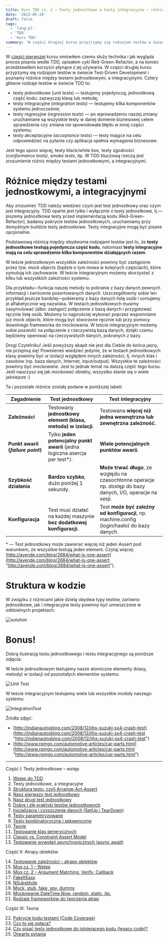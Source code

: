 ```yaml
---
title: Kurs TDD cz. 2 — Testy jednostkowe a testy integracyjne — różnice
date: '2013-05-28'
draft: false
tags:
  - 'lang:pl'
  - 'TDD'
  - 'Kurs TDD'
summary: 'W części drugiej kursu przyjrzymy się rodzajom testów w świecie Test-Driven Development i poznamy różnice między testami jednostkowymi, a integracyjnymi.'
---
```


W [części pierwszej](/posts/kurs-tdd-1-wstep/ "części pierwszej") kursu omówiłem czemu służy technika i jak wygląda proces pisania wedle TDD, opisałem cykl Red-Green-Refactor, a na koniec przedstawiłem korzyści płynące z jej używania. W części drugiej kursu przyjrzymy się rodzajom testów w świecie Test-Driven Development i poznamy różnice między testami jednostkowymi, a integracyjnymi. Cztery główne rodzaje testów w świecie TDD to:

*   testy jednostkowe (_unit tests_) — testujemy pojedynczą, jednostkową część kodu: zazwyczaj klasę lub metodę;
*   testy integracyjne (_integration tests_) — testujemy kilka komponentów systemu jednocześnie;
*   testy regresyjne (_regression tests_) — po wprowadzeniu naszej zmiany uruchamiane są wszystkie testy w danej domenie biznesowej celem sprawdzenia czy zmiana nie spowodowała błędu w innej części systemu;
*   testy akceptacyjne (_acceptance tests_) — testy mające na celu odpowiedzieć na pytanie czy aplikacja spełnia wymagania biznesowe.

Jest tego sporo więcej, testy black/white box, testy zgodności (_conformance tests)_, _smoke tests_, itp. W TDD kluczową rzeczą jest zrozumienie różnic między testami jednostkowymi, a integracyjnymi.

# Różnice między testami jednostkowymi, a integracyjnymi

Aby zrozumieć TDD należy wiedzieć czym jest test jednostkowy oraz czym jest integracyjny. TDD oparte jest tylko i wyłącznie o testy jednostkowe, tj.—piszemy jednostkowe testy przed implementacją kodu (Red-Green-Refactor), badamy pokrycie testów jednostkowych, uruchamiamy przy domyślnym buildzie testy jednostkowe. Testy integracyjne mogą być pisane opcjonalnie.

Podstawową różnicą między obydwoma rodzajami testów jest to, że **testy jednostkowe testują pojedyncza część kodu**, natomiast **testy integracyjne mają na celu sprawdzenie kilka komponentów działających razem**.

W teście jednostkowym wszystkie zależności powinny być zastąpione przez tzw. _mock objects_ (będzie o tym mowa w kolejnych częściach), które symulują ich zachowanie. W teście integracyjnym możemy skorzystać z kilku lub wszystkich zależności systemu.

Dla przykładu—funkcja naszej metody to pobranie z bazy danych pewnych informacji i zwrócenie posortowanych danych. Uszczegółówmy sobie ten przykład jeszcze bardziej—pobieramy z bazy danych listę osób i sortujemy je alfabetycznie wg nazwiska. W testach jednostkowych musimy zasymulować (albo: zastąpić) połączenie z bazą danych i przygotować ręcznie listę osób. Możemy to najprościej wykonać poprzez wspomniane już _mock objects_, które mogą być stworzone ręcznie lub przy pomocy dowolnego frameworka do mockowania. W teście integracyjnym możemy sobie pozwolić na połączenie z rzeczywistą bazą danych, dzięki czemu będziemy operować na rzeczywistych danych, pobranych z bazy.

Drogi Czytelniku! Jeśli powyższy akapit nie jest dla Ciebie do końca jasny, nie przejmuj się! Powinieneś wiedzieć jedynie, że w testach jednostkowych klasy powinny być w izolacji względem innych zależności, tj. innych klas i zasobów (np. baza danych, Internet, input/output). Wszystkie te zależności powinny być _mockowane_. Jest to jednak temat na dalszą część tego kursu. Jeśli nauczysz się jak _mockować_ obiekty, wszystko stanie się o wiele jaśniejsze :)

Ta i pozostałe różnice zostały podane w poniższej tabeli:

| Zagadnienie | Test jednostkowy | Test integracyjny |
|-------------|------------------|-------------------|
| **Zależności** | Testowany **jednostkowy element (klasa, metoda) w izolacji**. | Testowana **więcej niż jedna wewnętrzna lub zewnętrzna zależność.** |
| **Punkt awarii (_failure point_)** | Tylko **jeden potencjalny punkt awarii** (jedna logiczna asercja per test*). | **Wiele potencjalnych punktów awarii.** |
| **Szybkość działania** | **Bardzo szybko**, dużo poniżej 1 sekundy. | **Może trwać długo**, ze względu na czasochłonne operacje np. dostęp do bazy danych, I/O, operacje na sesji.
| **Konfiguracja** | Test musi działać na każdej maszynie **bez dodatkowej konfiguracji.** | Test **może być zależny od konfiguracji**, np. machine.config (login/hasło) do bazy danych.

\* — Test jednostkowy może zawierać więcej niż jeden Assert pod warunkiem, że wszystkie testują jeden element. Czytaj więcej: [http://ayende.com/blog/2684/what-is-one-assert](http://ayende.com/blog/2684/what-is-one-assert "http://ayende.com/blog/2684/what-is-one-assert").

# Struktura w kodzie

W związku z różnicami jakie dzielą obydwa typy testów, zarówno jednostkowe, jak i integracyjne testy powinny być umieszczone w oddzielnych projektach: 

![solution](/static/images/blog/ed3218cd-f05e-4116-a534-d13e772c971a.png)

# Bonus!

Dobrą ilustracją testu jednostkowego i testu integracyjnego są poniższe zdjęcia:

W teście jednostkowym testujemy nasze atomiczne elementy (klasy, metody) w izolacji od pozostałych elementów systemu:

![Unit Test](/static/images/blog/814b2a81-0f4c-4da0-8727-9cdb0940c194.jpg "test jednostkowy")

W teście integracyjnym testujemy wiele lub wszystkie moduły naszego systemu:

![IntegrationTest](/static/images/blog/addc32e6-a4f9-48d6-83bb-7475e39ac6b0.jpg "test integracyjny")

Źródła zdjęć: 

* [http://indianautosblog.com/2008/12/iihs-suzuki-sx4-crash-test](http://indianautosblog.com/2008/12/iihs-suzuki-sx4-crash-test "http://indianautosblog.com/2008/12/iihs-suzuki-sx4-crash-test")
* [http://www.rpmgo.com/automotive-articles/car-parts.html](http://www.rpmgo.com/automotive-articles/car-parts.html "http://www.rpmgo.com/automotive-articles/car-parts.html")


----


Część I: Testy jednostkowe – wstęp

1. [Wstęp do TDD](/posts/kurs-tdd-1-wstep/)
2. Testy jednostkowe, a integracyjne
3. [Struktura testu, czyli Arrange-Act-Assert](/posts/kurs-tdd-3-struktura-test-czyli-arrange-act-assert)
4. [Nasz pierwszy test jednostkowy](/posts/kurs-tdd-4-nasz-pierwszy-test-jednostkowy)
5. [Nasz drugi test jednostkowy](/posts/kurs-tdd-5-nasz-drugi-test-jednostkowy)
6. [Dobre i złe praktyki testów jednostkowych](/posts/kurs-tdd-6-dobre-i-zle-praktyki-testow-jednostkowych)
7. [Inicjalizacja i czyszczenie danych (SetUp i TearDown)](/posts/kurs-tdd-7-inicjalizacja-i-czyszczenie-danych-setup-i-teardown/)
8. [Testy parametryzowane](/posts/kurs-tdd-8-testy-parametryzowane)
9. [Testy kombinatoryczne i sekwencyjne](/posts/kurs-tdd-9-testy-kombinatoryczne-i-sekwencyjne)
10. [Teorie](/posts/kurs-tdd-10-teorie)
11. [Testowanie klas generycznych](/posts/kurs-tdd-11-testowanie-klas-generycznych)
12. [Classic vs. Constraint Assert Model](/posts/kurs-tdd-12-classic-vs-constraint-assert-model)
13. [Testowanie wywołań asynchronicznych (async await)](/posts/kurs-tdd-13-testowanie-wywolan-asynchronicznych-async-await)


Część II: Atrapy obiektów

14. [Testowanie zależności – atrapy obiektów](/posts/kurs-tdd-14-testowanie-zaleznosci-atrapy-obiektow)
2. [Moq cz. 1 – Wstęp](/posts/kurs-tdd-15-wstep-do-moq)
3. [Moq cz. 2 – Argument Matching, Verify, Callback](/posts/kurs-tdd-16-zaawansowane-techniki-moq-argument-matching-verify-callback)
4. [FakeItEasy](/posts/kurs-tdd-17-fakeiteasy)
5. [NSubstitute](/posts/kurs-tdd-18-nsubstitute)
6. [Mock, stub, fake, spy, dummy](/posts/kurs-tdd-19-mock-stub-fake-spy-dummy)
7. [Mockowanie DateTime.Now, random, static, itp.](/posts/kurs-tdd-20-mockowanie-datetime-now-random-static-itp)
8. [Rodzaje frameworków do tworzenia atrap](/posts/kurs-tdd-21-rodzaje-frameworkow-do-tworzenia-atrap/)

Część III: Teoria

22. [Pokrycie kodu testami (Code Coverage)](/posts/kurs-tdd-22-pokrycie-kodu-testami-code-coverage/)
1. [Czy to się opłaca?](/posts/kurs-tdd-23-czy-to-sie-oplaca/)
1. [Czy pisać testy jednostkowe do istniejącego kodu (legacy code)?](/posts/kurs-tdd-24-czy-pisac-testy-jednostkowe-do-istniejacego-kodu-legacy-code/)
1. [Otwarte pytania](/posts/kurs-tdd-25-otwarte-pytania/)
